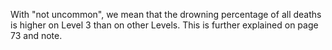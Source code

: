 With "not uncommon", we mean that the drowning percentage of all deaths is higher on Level 3 than on other Levels. This is further explained on page 73 and note.